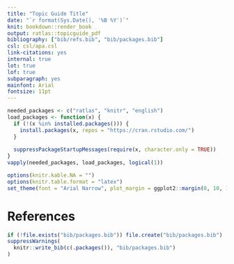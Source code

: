 ```yaml
---
title: "Topic Guide Title"
date: "`r format(Sys.Date(), '%B %Y')`"
knit: bookdown::render_book
output: ratlas::topicguide_pdf
bibliography: ["bib/refs.bib", "bib/packages.bib"]
csl: csl/apa.csl
link-citations: yes
internal: true
lot: true
lof: true
subparagraph: yes
mainfont: Arial
fontsize: 11pt
---
```


```r
needed_packages <- c("ratlas", "knitr", "english")
load_packages <- function(x) {
  if (!(x %in% installed.packages())) {
    install.packages(x, repos = "https://cran.rstudio.com/")
  }
  
  suppressPackageStartupMessages(require(x, character.only = TRUE))
}
vapply(needed_packages, load_packages, logical(1))

options(knitr.kable.NA = "")
options(knitr.table.format = "latex")
set_theme(font = "Arial Narrow", plot_margin = ggplot2::margin(0, 10, 10, 10))
```




\newpage

# References

```r
if (!file.exists("bib/packages.bib")) file.create("bib/packages.bib")
suppressWarnings(
  knitr::write_bib(c(.packages()), "bib/packages.bib")
)
```

\printbibliography[heading=none]

\setlength{\parindent}{15pt}
\setlength{\leftskip}{0pt}
